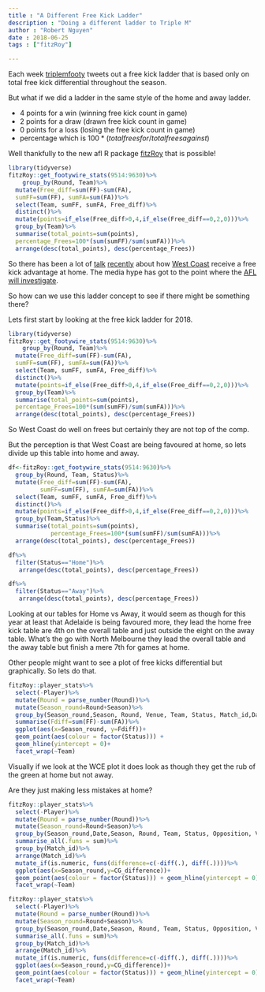 ```yaml
---
title : "A Different Free Kick Ladder"
description : "Doing a different ladder to Triple M"
author : "Robert Nguyen"
date : 2018-06-25
tags : ["fitzRoy"]

---
```


Each week [triplemfooty](https://twitter.com/triplemfooty/status/1011093422608867329) tweets out a free kick ladder that is based only on total free kick differential throughout the season. 

But what if we did a ladder in the same style of the home and away ladder. 

* 4 points for a win (winning free kick count in game)
* 2 points for a draw (drawn free kick count in game)
* 0 points for a loss (losing the free kick count in game)
* percentage which is $100 * (totalfreesfor/totalfreesagainst)$

Well thankfully to the new afl R package [fitzRoy](https://github.com/jimmyday12/fitzRoy) that is possible!


```r
library(tidyverse)
fitzRoy::get_footywire_stats(9514:9630)%>%
    group_by(Round, Team)%>%
  mutate(Free_diff=sum(FF)-sum(FA), 
  sumFF=sum(FF), sumFA=sum(FA))%>%
  select(Team, sumFF, sumFA, Free_diff)%>%
  distinct()%>%
  mutate(points=if_else(Free_diff>0,4,if_else(Free_diff==0,2,0)))%>%
  group_by(Team)%>%
  summarise(total_points=sum(points),
  percentage_Frees=100*(sum(sumFF)/sum(sumFA)))%>%
  arrange(desc(total_points), desc(percentage_Frees))

```

So there has been a lot of [talk](https://www.sen.com.au/news/2018/06/05/afl-cant-ignore-eagles-free-kicks-says-former-umpires-boss/) [recently](https://www.foxsports.com.au/afl/why-home-teams-get-more-free-kicks-unbalanced-free-kick-counts-explained/news-story/a212665ad4d54849f18119f3d88ebca3) about how [West Coast](https://www.perthnow.com.au/sport/west-coast-eagles/adam-simpson-has-no-answer-for-west-coast-eagles-frees-advantage-at-optus-stadium-ng-b88881644z) receive a free kick advantage at home. The media hype has got to the point where the [AFL will investigate](https://www.heraldsun.com.au/sport/afl/teams/west-coast/west-coasts-free-kick-domination-puzzles-afl-umpires/news-story/febbc87b37b79a945d890ddc0898629b).

So how can we use this ladder concept to see if there might be something there?

Lets first start by looking at the free kick ladder for 2018.

```r
library(tidyverse)
fitzRoy::get_footywire_stats(9514:9630)%>%
    group_by(Round, Team)%>%
  mutate(Free_diff=sum(FF)-sum(FA), 
  sumFF=sum(FF), sumFA=sum(FA))%>%
  select(Team, sumFF, sumFA, Free_diff)%>%
  distinct()%>%
  mutate(points=if_else(Free_diff>0,4,if_else(Free_diff==0,2,0)))%>%
  group_by(Team)%>%
  summarise(total_points=sum(points),
  percentage_Frees=100*(sum(sumFF)/sum(sumFA)))%>%
  arrange(desc(total_points), desc(percentage_Frees))

```

So West Coast do well on frees but certainly they are not top of the comp. 

But the perception is that West Coast are being favoured at home, so lets divide up this table into home and away.

```r
df<-fitzRoy::get_footywire_stats(9514:9630)%>%
  group_by(Round, Team, Status)%>%
  mutate(Free_diff=sum(FF)-sum(FA), 
         sumFF=sum(FF), sumFA=sum(FA))%>%
  select(Team, sumFF, sumFA, Free_diff)%>%
  distinct()%>%
  mutate(points=if_else(Free_diff>0,4,if_else(Free_diff==0,2,0)))%>%
  group_by(Team,Status)%>%
  summarise(total_points=sum(points),
            percentage_Frees=100*(sum(sumFF)/sum(sumFA)))%>%
  arrange(desc(total_points), desc(percentage_Frees))

df%>%
  filter(Status=="Home")%>%
   arrange(desc(total_points), desc(percentage_Frees))

df%>%
  filter(Status=="Away")%>%
   arrange(desc(total_points), desc(percentage_Frees))


```

Looking at our tables for Home vs Away, it would seem as though for this year at least that Adelaide is being favoured more, they lead the home free kick table are 4th on the overall table and just outside the eight on the away table. What's the go with North Melbourne they lead the overall table and the away table but finish a mere 7th for games at home. 

Other people might want to see a plot of free kicks differential but graphically. So lets do that. 

```r
fitzRoy::player_stats%>%
  select(-Player)%>%
  mutate(Round = parse_number(Round))%>%
  mutate(Season_round=Round+Season)%>%
  group_by(Season_round,Season, Round, Venue, Team, Status, Match_id,Date)%>%
  summarise(Fdiff=sum(FF)-sum(FA))%>%
  ggplot(aes(x=Season_round, y=Fdiff))+
  geom_point(aes(colour = factor(Status))) + 
  geom_hline(yintercept = 0)+
  facet_wrap(~Team)

```


Visually if we look at the WCE plot it does look as though they get the rub of the green at home but not away. 

Are they just making less mistakes at home?


```r
fitzRoy::player_stats%>%
  select(-Player)%>%
  mutate(Round = parse_number(Round))%>%
  mutate(Season_round=Round+Season)%>%
  group_by(Season_round,Date,Season, Round, Team, Status, Opposition, Venue, Match_id)%>%
  summarise_all(.funs = sum)%>%
  group_by(Match_id)%>%
  arrange(Match_id)%>%
  mutate_if(is.numeric, funs(difference=c(-diff(.), diff(.))))%>%
  ggplot(aes(x=Season_round,y=CG_difference))+
  geom_point(aes(colour = factor(Status))) + geom_hline(yintercept = 0)+
  facet_wrap(~Team)

```

```r
fitzRoy::player_stats%>%
  select(-Player)%>%
  mutate(Round = parse_number(Round))%>%
  mutate(Season_round=Round+Season)%>%
  group_by(Season_round,Date,Season, Round, Team, Status, Opposition, Venue, Match_id)%>%
  summarise_all(.funs = sum)%>%
  group_by(Match_id)%>%
  arrange(Match_id)%>%
  mutate_if(is.numeric, funs(difference=c(-diff(.), diff(.))))%>%
  ggplot(aes(x=Season_round,y=CG_difference))+
  geom_point(aes(colour = factor(Status))) + geom_hline(yintercept = 0)+
  facet_wrap(~Team)

```



